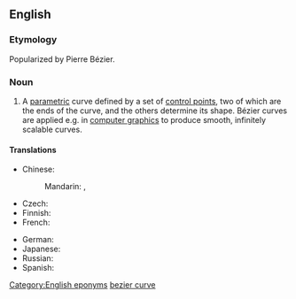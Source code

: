 ==English==
{{wikipedia}}

===Etymology===
Popularized by Pierre Bézier.

===Noun===
{{en-noun|head=Bézier [[curve]]}}

# {{context|mathematics}} A [[parametric]] curve defined by a set of [[control point]]s, two of which are the ends of the curve, and the others determine its shape. Bézier curves are applied e.g. in [[computer graphics]] to produce smooth, infinitely scalable curves.

====Translations====
{{trans-top|kind of parametric curve}}
* Chinese:
*: Mandarin: {{t|cmn|貝茲曲線|sc=Hani}}, {{t|cmn|贝兹曲线|tr=Bèizī qǔxiàn|sc=Hani}}
* Czech: {{t-|cs|Bézierova křivka|f}}
* Finnish: {{t-|fi|Bézier-käyrä}}
* French: {{t-|fr|courbe de Bézier|f}}
{{trans-mid}}
* German: {{t-|de|Bézierkurve|f}}
* Japanese: {{t-|ja|ベジェ曲線|tr=Beje-kyokusen|sc=Jpan}}
* Russian: {{t-|ru|кривая Безье|f|tr=кривая Bez'jé|sc=Cyrl}}
* Spanish: {{t-|es|curva de Bézier|f}}
{{trans-bottom}}

[[Category:English eponyms]]
[[Category:English terms spelled with É|bezier curve]]